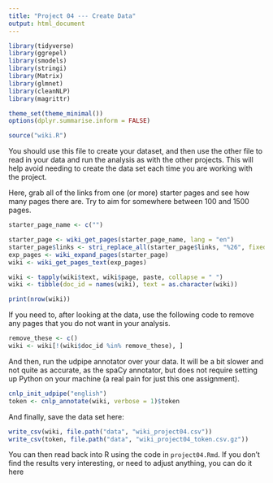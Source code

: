 ```yaml
---
title: "Project 04 --- Create Data"
output: html_document
---
```


```r
library(tidyverse)
library(ggrepel)
library(smodels)
library(stringi)
library(Matrix)
library(glmnet)
library(cleanNLP)
library(magrittr)

theme_set(theme_minimal())
options(dplyr.summarise.inform = FALSE)

source("wiki.R")
```

You should use this file to create your dataset, and then use the other file
to read in your data and run the analysis as with the other projects. This
will help avoid needing to create the data set each time you are working with
the project.

Here, grab all of the links from one (or more) starter pages and see how many
pages there are. Try to aim for somewhere between 100 and 1500 pages.

```r
starter_page_name <- c("")

starter_page <- wiki_get_pages(starter_page_name, lang = "en")
starter_page$links <- stri_replace_all(starter_page$links, "%26", fixed = "&")
exp_pages <- wiki_expand_pages(starter_page)
wiki <- wiki_get_pages_text(exp_pages)

wiki <- tapply(wiki$text, wiki$page, paste, collapse = " ")
wiki <- tibble(doc_id = names(wiki), text = as.character(wiki))

print(nrow(wiki))
```

If you need to, after looking at the data, use the following code to remove
any pages that you do not want in your analysis.

```r
remove_these <- c()
wiki <- wiki[!(wiki$doc_id %in% remove_these), ]
```

And then, run the udpipe annotator over your data. It will be a bit slower
and not quite as accurate, as the spaCy annotator, but does not require setting
up Python on your machine (a real pain for just this one assignment).

```r
cnlp_init_udpipe("english")
token <- cnlp_annotate(wiki, verbose = 1)$token
```

And finally, save the data set here:

```r
write_csv(wiki, file.path("data", "wiki_project04.csv"))
write_csv(token, file.path("data", "wiki_project04_token.csv.gz"))
```

You can then read back into R using the code in `project04.Rmd`. If you don't
find the results very interesting, or need to adjust anything, you can do it
here
